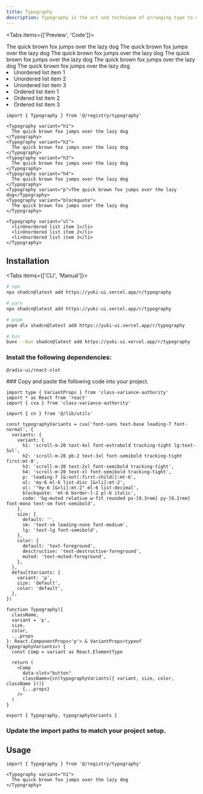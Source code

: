 ```yaml
---
title: Typography
description: Typography is the art and technique of arranging type to make written language legible, readable, and appealing when displayed.
---
```


<Tabs items={['Preview', 'Code']}>

<Tab value='Preview'>

<Typography variant="h1">
  The quick brown fox jumps over the lazy dog
</Typography>
<Typography variant="h2">
  The quick brown fox jumps over the lazy dog
</Typography>
<Typography variant="h3">
  The quick brown fox jumps over the lazy dog
</Typography>
<Typography variant="h4">
  The quick brown fox jumps over the lazy dog
</Typography>
<Typography variant="p">The quick brown fox jumps over the lazy dog</Typography>
<Typography variant="blockquote">
  The quick brown fox jumps over the lazy dog
</Typography>

<Typography variant="ul">
  <li>Unordered list item 1</li>
  <li>Unordered list item 2</li>
  <li>Unordered list item 3</li>
</Typography>

<Typography variant="ol">
  <li>Ordered list item 1</li>
  <li>Ordered list item 2</li>
  <li>Ordered list item 3</li>
</Typography>
</Tab>

<Tab value='Code'>

```tsx
import { Typography } from '@/registry/typography'

<Typography variant="h1">
  The quick brown fox jumps over the lazy dog
</Typography>
<Typography variant="h2">
  The quick brown fox jumps over the lazy dog
</Typography>
<Typography variant="h3">
  The quick brown fox jumps over the lazy dog
</Typography>
<Typography variant="h4">
  The quick brown fox jumps over the lazy dog
</Typography>
<Typography variant="p">The quick brown fox jumps over the lazy dog</Typography>
<Typography variant="blockquote">
  The quick brown fox jumps over the lazy dog
</Typography>

<Typography variant="ul">
  <li>Unordered list item 1</li>
  <li>Unordered list item 2</li>
  <li>Unordered list item 3</li>
</Typography>
```

</Tab>

</Tabs>

## Installation

<Tabs items={['CLI', 'Manual']}>

<Tab value='CLI'>

```bash
# npm
npx shadcn@latest add https://yuki-ui.vercel.app/r/typography

# yarn
npx shadcn@latest add https://yuki-ui.vercel.app/r/typography

# pnpm
pnpm dlx shadcn@latest add https://yuki-ui.vercel.app/r/typography

# bun
bunx --bun shadcn@latest add https://yuki-ui.vercel.app/r/typography
```

</Tab>

<Tab value='Manual'>

<Steps>
<Step>

### Install the following dependencies:

```package-install
@radix-ui/react-slot
```

</Step>

<Step>
### Copy and paste the following code into your project.

```tsx
import type { VariantProps } from 'class-variance-authority'
import * as React from 'react'
import { cva } from 'class-variance-authority'

import { cn } from '@/lib/utils'

const typographyVariants = cva('font-sans text-base leading-7 font-normal', {
  variants: {
    variant: {
      h1: 'scroll-m-20 text-4xl font-extrabold tracking-tight lg:text-5xl',
      h2: 'scroll-m-20 pb-2 text-3xl font-semibold tracking-tight first:mt-0',
      h3: 'scroll-m-20 text-2xl font-semibold tracking-tight',
      h4: 'scroll-m-20 text-xl font-semibold tracking-tight',
      p: 'leading-7 [&:not(:first-child)]:mt-6',
      ul: 'my-6 ml-6 list-disc [&>li]:mt-2',
      ol: '"my-6 [&>li]:mt-2" ml-6 list-decimal',
      blockquote: 'mt-6 border-l-2 pl-6 italic',
      code: 'bg-muted relative w-fit rounded px-[0.3rem] py-[0.2rem] font-mono text-sm font-semibold',
    },
    size: {
      default: '',
      sm: 'text-sm leading-none font-medium',
      lg: 'text-lg font-semibold',
    },
    color: {
      default: 'text-foreground',
      desctructive: 'text-destructive-foreground',
      muted: 'text-muted-foreground',
    },
  },
  defaultVariants: {
    variant: 'p',
    size: 'default',
    color: 'default',
  },
})

function Typography({
  className,
  variant = 'p',
  size,
  color,
  ...props
}: React.ComponentProps<'p'> & VariantProps<typeof typographyVariants>) {
  const Comp = variant as React.ElementType

  return (
    <Comp
      data-slot="button"
      className={cn(typographyVariants({ variant, size, color, className }))}
      {...props}
    />
  )
}

export { Typography, typographyVariants }
```

</Step>

<Step>

### Update the import paths to match your project setup.

</Step>

</Steps>
</Tab>

</Tabs>

## Usage

```tsx
import { Typography } from '@/registry/typography'
```

```tsx
<Typography variant="h1">
  The quick brown fox jumps over the lazy dog
</Typography>
```
